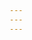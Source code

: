 ```yaml
---
---
---
```


\documentclass{article}
\usepackage{graphicx}
\usepackage{float}
\usepackage{geometry}
\geometry{margin=1in}

\title{Billionaires' Net Worth Analysis}
\author{Stanley Osei-Wusu (GH1021715)}
\date{\today}
\begin{document}
\maketitle
\newpage
\tableofcontents
\newpage

\section{Introduction}

This report presents a comprehensive dataset analysis containing information about 2,640 billionaires, including their net worth, age, gender, country of residence, industry, and other relevant socio-economic factors. The study aimed to explore patterns in the distribution of net worth, investigate relationships between net worth and other variables such as age and industry, and perform regression and hypothesis testing to identify potential predictors of net worth.

\newpage
\section{Data Cleaning and Preparation}

Before conducting the analysis, several data cleaning steps were performed to ensure the integrity and usability of the data:

\begin{itemize}
    \item \textbf{Missing Values Imputation}: Missing values in age and other numeric columns were imputed using the median or mean, as appropriate. 
    \item \textbf{Conversion to Numeric Values}: The \texttt{finalWorth} column, representing the net worth in millions, contained non-numeric characters. These were removed to convert the column into a numeric format.
    \item \textbf{Categorical Data Conversion}: Categorical variables such as \texttt{gender}, \texttt{category}, and \texttt{residenceStateRegion} were converted to factors for better handling in statistical analysis.
    \item \textbf{Data Filtering}: Rows with missing or zero values in critical variables, such as \texttt{finalWorth}, were removed.
\end{itemize}
\newpage
\section{Exploratory Data Analysis (EDA)}

\subsection{Distribution of Net Worth}

The net worth of billionaires ranged from \$1 billion to \$211 billion. The median net worth was approximately \$2.3 billion, and the mean was around \$4.6 billion, indicating a right-skewed distribution where a few extremely wealthy individuals significantly increased the mean.

![](images/Distribution%20of%20Billionaire%20Net%20Worth.png)

\subsection{Scatter Plot - Age vs. Net Worth} A scatter plot of age against net worth revealed a weak positive relationship between age and net worth, suggesting that older individuals tend to accumulate more wealth. However, the relationship was not strong, indicating that age alone is not a significant predictor of net worth.

\begin{figure}[H] \centering \includegraphics[width=\textwidth]{Rplot02.png} \caption{Age vs Net Worth} \end{figure}

\subsection{Net Worth Distribution by Industry} The box plot below shows the distribution of net worth across different industries, revealing substantial variation. Industries like "Energy" and "Finance \\& Investments" show wider ranges and higher medians.

\\begin{figure}[H] \\centering \\includegraphics[width=\\textwidth]{Rplot05.png} \\caption{Net Worth by Key Industries (Filtered)} \\end{figure}

\\subsection{Average Net Worth by Gender} The bar plot of average net worth by gender indicates that male billionaires have a slightly higher average net worth compared to female billionaires.

\\begin{figure}[H] \\centering \\includegraphics[width=\\textwidth]{Rplot01.png} \\caption{Average Net Worth by Gender} \\end{figure}

\\newpage \\section{Hypothesis Testing} To test the relationships between variables, the following hypotheses were set up:

\\begin{itemize} \\item \\textbf{H0 (Null Hypothesis)}: There is no significant relationship between age, industry, or gender and the net worth of billionaires. \\item \\textbf{H1 (Alternative Hypothesis)}: There is a significant relationship between age, industry, or gender and the net worth of billionaires. \\end{itemize}

Results of the Welch Two Sample t-test for gender and net worth are as follows:

\\begin{verbatim} Welch Two Sample t-test data: finalWorth by gender t = 0.77808, df = 422.13, p-value = 0.437 alternative hypothesis: true difference in means between group F and group M is not equal to 0 95 percent confidence interval: -336.5730 777.6321 sample estimates: mean in group F mean in group M 4023.952 3803.423 \\end{verbatim}

Based on the p-value of 0.437, we fail to reject the null hypothesis, meaning that there is no significant difference in net worth between male and female billionaires.

\\newpage \\section{Regression Analysis} A multiple linear regression analysis was performed to identify the factors influencing billionaires' net worth. The regression model included the following predictors: age, gender, industry, and country.

\\subsection{Model Summary} The model's Adjusted R-squared was 0.075, indicating that the model explains about 7.5\\% of the variance in net worth.

\\subsection{Diagnostics} \\begin{figure}[H] \\centering \\includegraphics[width=\\textwidth]{Rplot07.png} \\caption{Regression Diagnostics: Residuals vs Fitted, Q-Q Plot, and More} \\end{figure}

\\newpage \\section{Logistic Regression Analysis} A logistic regression model was applied to predict whether a billionaire belongs to the "Technology" industry based on their age, gender, and net worth.

\\subsection{ROC Curve} \\begin{figure}[H] \\centering \\includegraphics[width=\\textwidth]{Rplot08.png} \\caption{ROC Curve for Logistic Regression} \\end{figure}

\\newpage \\section{Conclusion} The analysis provided insights into the distribution and determinants of billionaires' net worth:

\\begin{itemize} \\item The net worth distribution is highly skewed, with a few individuals holding a significant proportion of the wealth. \\item Age and industry are significant predictors of net worth, but the overall explanatory power of these variables is limited. \\item Gender does not appear to be a significant factor in determining net worth among billionaires. \\end{itemize}

\end{document}
